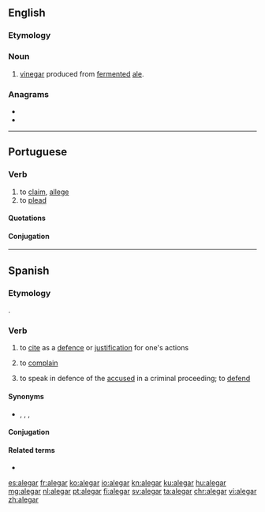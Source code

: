 ==English==

===Etymology===
{{blend|en|ale|vinegar}}

===Noun===
{{en-noun|-}}

# [[vinegar]] produced from [[ferment]]ed [[ale]].

===Anagrams===
* {{l|en|aglare}}
* {{l|en|laager}}

----

==Portuguese==

===Verb===
{{pt-verb|ale|gar}}

# to [[claim]], [[allege]]
# to [[plead]]

====Quotations====
{{seeCites|lang=pt}}

====Conjugation====
{{pt-conj|ale|gar}}

----

==Spanish==

===Etymology===
{{etyl|la|es}} {{m|la|allegare}}.

===Verb===
{{es-verb|aleg|ar|pret=alegué}}

# {{label|es|transitive}} to [[cite]] as a [[defence]] or [[justification]] for one's actions
# {{label|es|intransitive}} to [[complain]]
# {{label|es|intransitive|legal}} to speak in defence of the [[accused]] in a criminal proceeding; to [[defend]]

====Synonyms====
* {{sense|to complain}} {{l|es|lamentar}}, {{l|es|protestar}}, {{l|es|quejar|quejarse}}, {{l|es|reclamar}}

====Conjugation====
{{es-conj-ar|ale|p=-gar}}

====Related terms====
* {{l|es|alegación}}

[[es:alegar]]
[[fr:alegar]]
[[ko:alegar]]
[[io:alegar]]
[[kn:alegar]]
[[ku:alegar]]
[[hu:alegar]]
[[mg:alegar]]
[[nl:alegar]]
[[pt:alegar]]
[[fi:alegar]]
[[sv:alegar]]
[[ta:alegar]]
[[chr:alegar]]
[[vi:alegar]]
[[zh:alegar]]